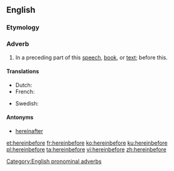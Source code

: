 ==English==

===Etymology===
{{compound|herein|before|lang=en}}

===Adverb===
{{en-adv|-}}

# {{lb|en|formal}} In a preceding part of this [[speech]], [[book]], or [[text]]; before this.

====Translations====
{{trans-top|translation}}
* Dutch: {{t|nl|hierinvoren}}
* French: {{t+|fr|ci-dessus}}
{{trans-mid}}
* Swedish: {{t|sv|härföre}}
{{trans-bottom}}

====Antonyms====
* [[hereinafter]]

[[Category:English pronominal adverbs]]

[[et:hereinbefore]]
[[fr:hereinbefore]]
[[ko:hereinbefore]]
[[ku:hereinbefore]]
[[pl:hereinbefore]]
[[ta:hereinbefore]]
[[vi:hereinbefore]]
[[zh:hereinbefore]]